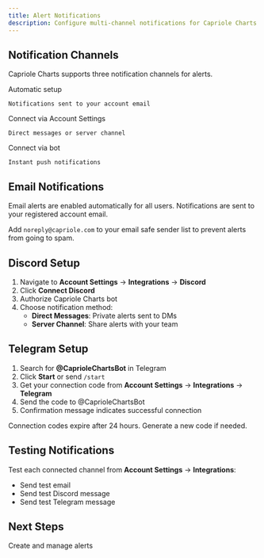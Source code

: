 ```yaml
---
title: Alert Notifications
description: Configure multi-channel notifications for Capriole Charts alerts
---
```


## Notification Channels

Capriole Charts supports three notification channels for alerts.

<CardGroup cols={3}>
  <Card title="Email" icon="envelope">
    Automatic setup
    
    Notifications sent to your account email
  </Card>
  
  <Card title="Discord" icon="discord">
    Connect via Account Settings
    
    Direct messages or server channel
  </Card>
  
  <Card title="Telegram" icon="telegram">
    Connect via bot
    
    Instant push notifications
  </Card>
</CardGroup>

## Email Notifications

Email alerts are enabled automatically for all users. Notifications are sent to your registered account email.

Add `noreply@capriole.com` to your email safe sender list to prevent alerts from going to spam.

## Discord Setup

1. Navigate to **Account Settings** → **Integrations** → **Discord**
2. Click **Connect Discord**
3. Authorize Capriole Charts bot
4. Choose notification method:
   - **Direct Messages**: Private alerts sent to DMs
   - **Server Channel**: Share alerts with your team

## Telegram Setup

1. Search for **@CaprioleChartsBot** in Telegram
2. Click **Start** or send `/start`
3. Get your connection code from **Account Settings** → **Integrations** → **Telegram**
4. Send the code to @CaprioleChartsBot
5. Confirmation message indicates successful connection

<Note>
Connection codes expire after 24 hours. Generate a new code if needed.
</Note>

## Testing Notifications

Test each connected channel from **Account Settings** → **Integrations**:
- Send test email
- Send test Discord message
- Send test Telegram message

## Next Steps

<Card title="Alert Management" icon="bell" href="/guides/alerts/management">
  Create and manage alerts
</Card>
